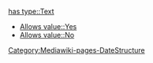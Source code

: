 [[has type::Text]]
* [[Allows value::Yes]]
* [[Allows value::No]]

[[Category:Mediawiki-pages-DateStructure]]
